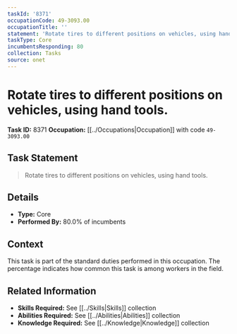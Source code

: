 ```yaml
---
taskId: '8371'
occupationCode: 49-3093.00
occupationTitle: ''
statement: 'Rotate tires to different positions on vehicles, using hand tools.'
taskType: Core
incumbentsResponding: 80
collection: Tasks
source: onet
---
```

# Rotate tires to different positions on vehicles, using hand tools.

**Task ID:** 8371
**Occupation:** [[../Occupations|Occupation]] with code `49-3093.00`

## Task Statement

> Rotate tires to different positions on vehicles, using hand tools.

## Details

- **Type:** Core
- **Performed By:** 80.0% of incumbents

## Context

This task is part of the standard duties performed in this occupation. The percentage indicates how common this task is among workers in the field.

## Related Information

- **Skills Required:** See [[../Skills|Skills]] collection
- **Abilities Required:** See [[../Abilities|Abilities]] collection
- **Knowledge Required:** See [[../Knowledge|Knowledge]] collection

